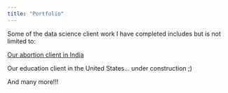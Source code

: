 ```yaml
---
title: "Portfolio"
---
```


Some of the data science client work I have completed includes but is not limited to:

[Our abortion client in India](https://github.com/tayedzac/quality-and-quantity-of-girls.git)

Our education client in the United States... under construction ;)

And many more!!!
